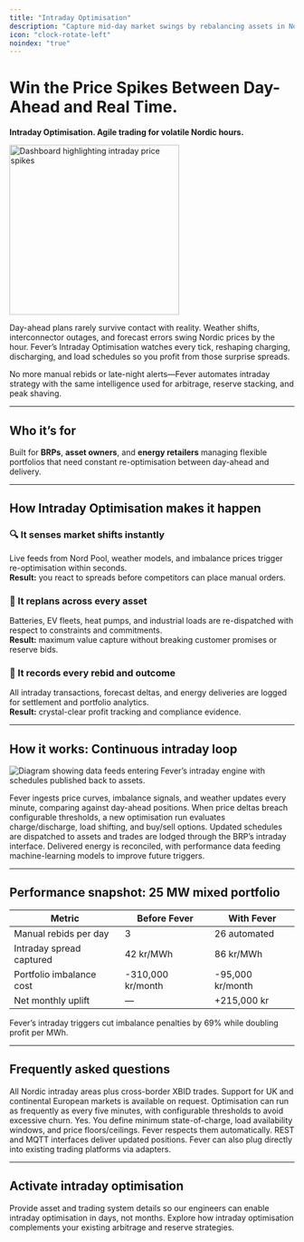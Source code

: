 ```yaml
---
title: "Intraday Optimisation"
description: "Capture mid-day market swings by rebalancing assets in Nordic intraday markets with Fever."
icon: "clock-rotate-left"
noindex: "true"
---
```


# Win the Price Spikes Between Day-Ahead and Real Time.

**Intraday Optimisation. Agile trading for volatile Nordic hours.**

<img
  src="/images/hero-dark.png"
  alt="Dashboard highlighting intraday price spikes"
  noZoom={true}
  height="300"
  className="rounded-xl"
/>

Day-ahead plans rarely survive contact with reality. Weather shifts, interconnector outages, and forecast errors swing Nordic prices by the hour. Fever’s Intraday Optimisation watches every tick, reshaping charging, discharging, and load schedules so you profit from those surprise spreads.

No more manual rebids or late-night alerts—Fever automates intraday strategy with the same intelligence used for arbitrage, reserve stacking, and peak shaving.

---

## Who it’s for

Built for **BRPs**, **asset owners**, and **energy retailers** managing flexible portfolios that need constant re-optimisation between day-ahead and delivery.

---

## How Intraday Optimisation makes it happen

### 🔍 It senses market shifts instantly
Live feeds from Nord Pool, weather models, and imbalance prices trigger re-optimisation within seconds.\
**Result:** you react to spreads before competitors can place manual orders.

### 🧠 It replans across every asset
Batteries, EV fleets, heat pumps, and industrial loads are re-dispatched with respect to constraints and commitments.\
**Result:** maximum value capture without breaking customer promises or reserve bids.

### 🧾 It records every rebid and outcome
All intraday transactions, forecast deltas, and energy deliveries are logged for settlement and portfolio analytics.\
**Result:** crystal-clear profit tracking and compliance evidence.

---

## How it works: Continuous intraday loop

![Diagram showing data feeds entering Fever’s intraday engine with schedules published back to assets.](/images/hero-light.png)

<Steps>
  <Step title="Monitor markets">
    Fever ingests price curves, imbalance signals, and weather updates every minute, comparing against day-ahead positions.
  </Step>
  <Step title="Trigger optimisation">
    When price deltas breach configurable thresholds, a new optimisation run evaluates charge/discharge, load shifting, and buy/sell options.
  </Step>
  <Step title="Execute + publish">
    Updated schedules are dispatched to assets and trades are lodged through the BRP’s intraday interface.
  </Step>
  <Step title="Settle + learn">
    Delivered energy is reconciled, with performance data feeding machine-learning models to improve future triggers.
  </Step>
</Steps>

---

## Performance snapshot: 25 MW mixed portfolio

| Metric | Before Fever | With Fever |
| ------ | ------------ | ---------- |
| Manual rebids per day | 3 | 26 automated |
| Intraday spread captured | 42 kr/MWh | 86 kr/MWh |
| Portfolio imbalance cost | -310,000 kr/month | -95,000 kr/month |
| Net monthly uplift | — | +215,000 kr |

<tip>
  Fever’s intraday triggers cut imbalance penalties by 69% while doubling profit per MWh.
</tip>

---

## Frequently asked questions

<AccordionGroup>
  <Accordion title="Which markets are supported?">
    All Nordic intraday areas plus cross-border XBID trades. Support for UK and continental European markets is available on request.
  </Accordion>
  <Accordion title="How fast can Fever rebid?">
    Optimisation can run as frequently as every five minutes, with configurable thresholds to avoid excessive churn.
  </Accordion>
  <Accordion title="Can I set guardrails?">
    Yes. You define minimum state-of-charge, load availability windows, and price floors/ceilings. Fever respects them automatically.
  </Accordion>
  <Accordion title="How do I integrate my BRP systems?">
    REST and MQTT interfaces deliver updated positions. Fever can also plug directly into existing trading platforms via adapters.
  </Accordion>
</AccordionGroup>

---

## Activate intraday optimisation

<CardGroup cols={2}>
  <Card title="Connect my portfolio" icon="link" href="/get-started">
    Provide asset and trading system details so our engineers can enable intraday optimisation in days, not months.
  </Card>
  <Card title="Talk to a strategist" icon="comments" href="/contact">
    Explore how intraday optimisation complements your existing arbitrage and reserve strategies.
  </Card>
</CardGroup>
